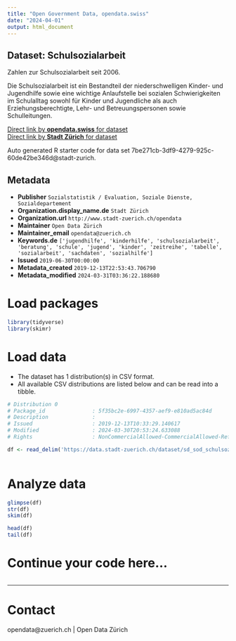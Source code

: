 ```yaml
---
title: "Open Government Data, opendata.swiss"
date: "2024-04-01"
output: html_document
---
```


## Dataset: Schulsozialarbeit

Zahlen zur Schulsozialarbeit seit 2006.

Die Schulsozialarbeit ist ein Bestandteil der niederschwelligen Kinder- und Jugendhilfe sowie eine wichtige Anlaufstelle bei sozialen Schwierigkeiten im Schulalltag sowohl für Kinder und Jugendliche als auch Erziehungsberechtigte, Lehr- und Betreuungspersonen sowie Schulleitungen.


[Direct link by **opendata.swiss** for dataset](https://opendata.swiss/de/dataset/schulsozialarbeit)<br>
[Direct link by **Stadt Zürich** for dataset](https://data.stadt-zuerich.ch/dataset/sd_sod_schulsozialarbeit)

Auto generated R starter code for data set 7be271cb-3df9-4279-925c-60de42be346d@stadt-zurich.

## Metadata

- **Publisher** `Sozialstatistik / Evaluation, Soziale Dienste, Sozialdepartement`
- **Organization.display_name.de** `Stadt Zürich`
- **Organization.url** `http://www.stadt-zuerich.ch/opendata`
- **Maintainer** `Open Data Zürich`
- **Maintainer_email** `opendata@zuerich.ch`
- **Keywords.de** `['jugendhilfe', 'kinderhilfe', 'schulsozialarbeit', 'beratung', 'schule', 'jugend', 'kinder', 'zeitreihe', 'tabelle', 'sozialarbeit', 'sachdaten', 'sozialhilfe']`
- **Issued** `2019-06-30T00:00:00`
- **Metadata_created** `2019-12-13T22:53:43.706790`
- **Metadata_modified** `2024-03-31T03:36:22.188680`


# Load packages

```r

library(tidyverse)
library(skimr)

```

# Load data

-   The dataset has 1 distribution(s) in CSV format.
-   All available CSV distributions are listed below and can be read into a tibble.

```r

# Distribution 0
# Package_id               : 5f35bc2e-6997-4357-aef9-e810ad5ac84d
# Description              : 
# Issued                   : 2019-12-13T10:33:29.140617
# Modified                 : 2024-03-30T20:53:24.633088
# Rights                   : NonCommercialAllowed-CommercialAllowed-ReferenceNotRequired

df <- read_delim('https://data.stadt-zuerich.ch/dataset/sd_sod_schulsozialarbeit/download/sd_sod_schulsozialarbeit.csv')



```

# Analyze data

```r

glimpse(df)
str(df)
skim(df)

head(df)
tail(df)

```

# Continue your code here...

```r

```

------------------------------------------------------------------------

# Contact

opendata@zuerich.ch | Open Data Zürich
